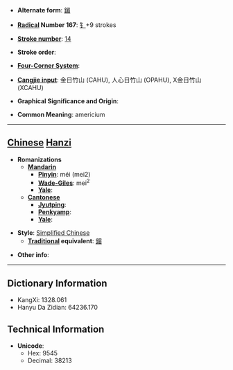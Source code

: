 * '''Alternate form''': [[鎇]]

* '''[[Wiktionary:Chinese radical index| Radical]] Number 167''': [[Wiktionary:Chinese radical index 钅|钅]]+9 strokes

* '''[[Wiktionary:Chinese total strokes index|Stroke number]]''': [[Wiktionary:Chinese total strokes index 14|14]]

* '''Stroke order''': 

* '''[[Wiktionary:Chinese four corner index|Four-Corner System]]''': 

* '''[[Wiktionary:Chinese Cangjie index|Cangjie input]]''': 金日竹山 (CAHU), 人心日竹山 (OPAHU), X金日竹山 (XCAHU)

* '''Graphical Significance and Origin''': 

* '''Common Meaning''': americium

----

== [[Chinese]] [[Hanzi]] ==

* '''Romanizations'''
** '''[[Mandarin]]'''
*** '''[[Pinyin]]''': méi (mei2)
*** '''[[Wade-Giles]]''': mei<sup>2</sup>
*** '''[[Yale]]''': 
** '''[[Cantonese]]'''
*** '''[[Jyutping]]''':
*** '''[[Penkyamp]]''': 
*** '''[[Yale]]''': 

* '''Style''': [[Simplified Chinese]] 
** '''[[Traditional Chinese|Traditional]] equivalent''': [[鎇]]

* '''Other info''': 

----

== Dictionary Information ==

* KangXi: 1328.061
* Hanyu Da Zidian: 64236.170

== Technical Information ==

* '''Unicode''':
** Hex: 9545
** Decimal: 38213